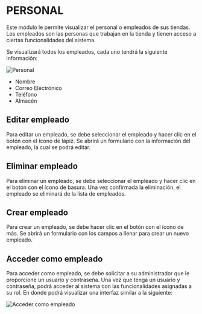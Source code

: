 

# **PERSONAL**

Este módulo le permite visualizar el personal o empleados de sus tiendas. Los empleados son las personas que trabajan en la tienda y tienen acceso a ciertas funcionalidades del sistema.

Se visualizará todos los empleados, cada uno tendrá la siguiente información:


![Personal](../../assets/images/personal.png)


- Nombre
- Correo Electrónico
- Teléfono
- Almacén


## Editar empleado

Para editar un empleado, se debe seleccionar el empleado y hacer clic en el botón con el ícono de lápiz. Se abrirá un formulario con la información del empleado, la cual se podrá editar.



## Eliminar empleado

Para eliminar un empleado, se debe seleccionar el empleado y hacer clic en el botón con el ícono de basura. Una vez confirmada la eliminación, el empleado se eliminará de la lista de empleados.


## Crear empleado

Para crear un empleado, se debe hacer clic en el botón con el ícono de más. Se abrirá un formulario con los campos a llenar para crear un nuevo empleado.


## Acceder como empleado


Para acceder como empleado, se debe solicitar a su administrador que le proporcione un usuario y contraseña. Una vez que tenga un usuario y contraseña, podrá acceder al sistema con las funcionalidades asignadas a su rol. En donde podrá visualizar una interfaz similar a la siguiente:

![Acceder como empleado](../../assets/images/rolpersonal.png)

